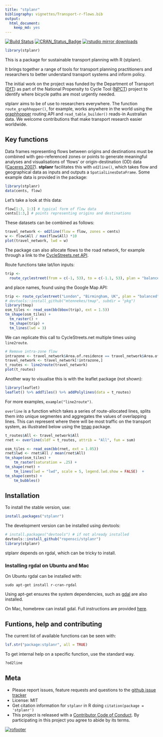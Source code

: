 ```yaml
---
title: "stplanr"
bibliography: vignettes/Transport-r-flows.bib
output:
  html_document:
    keep_md: yes
---
```


[![Build Status](https://travis-ci.org/ropensci/stplanr.svg?branch=master)](https://travis-ci.org/ropensci/stplanr) [![CRAN_Status_Badge](http://www.r-pkg.org/badges/version/stplanr)](http://cran.r-project.org/package=stplanr)
[![rstudio mirror downloads](http://cranlogs.r-pkg.org/badges/stplanr)](https://github.com/metacran/cranlogs.app)

```r
library(stplanr)
```

This is a package for sustainable transport planning with R (stplanr).

It brings together a range of tools for transport planning practitioners and
researchers to better understand transport systems and inform policy.

The initial work on the project was funded by the Department of Transport
([DfT](https://www.gov.uk/government/organisations/department-for-transport))
as part of the National Propensity to Cycle Tool
([NPCT](http://www.ecf.com/news/national-propensity-to-cycle-tool-project-summary-report/)) project to
identify where bicycle paths are most urgently needed.

stplanr aims to be of use to researchers everywhere.
The function `route_graphhopper()`, for example, works anywhere in the world
using the [graphhopper](https://graphhopper.com/) routing API and
`read_table_builder()` reads-in Australian data. We welcome contributions that make
transport research easier worldwide.

## Key functions

Data frames representing flows between origins and destinations
must be combined with geo-referenced zones or points to generate meaningful
analyses and visualisations of 'flows' or origin-destination (OD) data
([Caceres 2007](https://www.researchgate.net/profile/Francisco_Benitez/publication/3480996_Deriving_origin_destination_data_from_a_mobile_phone_network/links/0f31753ad7db9e7ece000000.pdf)).
**stplanr** facilitates this with
`od2line()`, which takes flow and geographical data as inputs and
outputs a `SpatialLinesDataFrame`. Some example data is provided in the package:

```r
library(stplanr)
data(cents, flow)
```

Let's take a look at this data:

```r
flow[1:3, 1:3] # typical form of flow data
cents[1:3,] # points representing origins and destinations
```

These datasets can be combined as follows:

```r
travel_network <- od2line(flow = flow, zones = cents)
w <- flow$All / max(flow$All) *10
plot(travel_network, lwd = w)
```

The package can also allocate flows to the road network, for example through
a link to the [CycleStreets.net API](https://www.cyclestreets.net/api/).

Route functions take lat/lon inputs:

```r
trip <-
  route_cyclestreet(from = c(-1, 53), to = c(-1.1, 53), plan = "balanced")
```

and place names, found using the Google Map API:

```r
trip <- route_cyclestreet("London", "Birmingham, UK", plan = "balanced")
# devtools::install_github("mtennekes/tmap", subdir = "pkg")
library(tmap)
osm_tiles <- read_osm(bb(bbox(trip), ext = 1.5))
tm_shape(osm_tiles) +
  tm_raster() +
  tm_shape(trip) +
  tm_lines(lwd = 3)
```

We can replicate this call to CycleStreets.net multiple times
using `line2route`.

```r
# Remove intra-zone flow
intrazone <- travel_network$Area.of.residence == travel_network$Area.of.workplace
travel_network <- travel_network[!intrazone,]
t_routes <- line2route(travel_network)
plot(t_routes)
```

Another way to visualise this is with the leaflet package (not shown):

```r
library(leaflet)
leaflet() %>% addTiles() %>% addPolylines(data = t_routes)
```

For more examples, `example("line2route")`.

`overline` is a function which takes a series of route-allocated lines,
splits them into unique segmentes and aggregates
the values of overlapping lines. This can represent where there will be
most traffic on the transport system, as illustrated
below using the [tmap](https://github.com/mtennekes/tmap) package.

```r
t_routes$All <- travel_network$All
rnet <- overline(sldf = t_routes, attrib = "All", fun = sum)

osm_tiles <- read_osm(bb(rnet, ext = 1.05))
rnet$lwd <- rnet$All / mean(rnet$All)
tm_shape(osm_tiles) +
    tm_raster(saturation = .25) +
tm_shape(rnet) +
    tm_lines(lwd = "lwd", scale = 5, legend.lwd.show = FALSE)  +
tm_shape(cents) +
    tm_bubbles()
```

## Installation

To install the stable version, use:

```r
install.packages("stplanr")
```

The development version can be installed using devtools:

```r
# install.packages("devtools") # if not already installed
devtools::install_github("ropensci/stplanr")
library(stplanr)
```

stplanr depends on rgdal, which can be tricky to install.

### Installing rgdal on Ubuntu and Mac

On Ubuntu rgdal can be installed with:

```
sudo apt-get install r-cran-rgdal
```

Using apt-get ensures the system dependencies, such as
[gdal](http://trac.osgeo.org/gdal/wiki/DownloadingGdalBinaries) are also installed.

On Mac, homebrew can install gdal. Full instructions are provided
[here](https://github.com/ropensci/geojsonio#install).


## Funtions, help and contributing

The current list of available functions can be seen with:

```r
lsf.str("package:stplanr", all = TRUE)
```

To get internal help on a specific function, use the standard way.

```r
?od2line
```

## Meta

* Please report issues, feature requests and questions to the [github issue tracker](https://github.com/ropensci/stplanr/issues)
* License: MIT
* Get citation information for `stplanr` in R doing `citation(package = 'stplanr')`
* This project is released with a [Contributor Code of Conduct](CONDUCT.md).
By participating in this project you agree to abide by its terms.

[![rofooter](http://ropensci.org/public_images/github_footer.png)](http://ropensci.org)